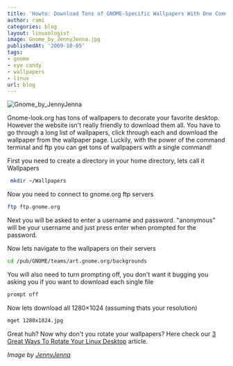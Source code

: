 ```yaml
---
title: 'Howto: Download Tons of GNOME-Specific Wallpapers With One Command'
author: rami
categories: blog
layout: linuxologist
image: Gnome_by_JennyJenna.jpg
publishedAt: '2009-10-05'
tags:
- gnome
- eye candy
- wallpapers
- linux
url: blog
---
```


![Gnome_by_JennyJenna](/assets/images/content/blog/Gnome_by_JennyJenna.jpg)

Gnome-look.org has tons of wallpapers to decorate your favorite desktop. However the website isn't really friendly to download them all. You have to go through a long list of wallpapers, click through each and download the wallpaper from the wallpaper page. Luckily, with the power of the command terminal and ftp you can get tons of wallpapers with a single command!

First you need to create a directory in your home directory, lets call it Wallpapers 

```bash
 mkdir ~/Wallpapers
```

Now you need to connect to gnome.org ftp servers 

```bash
ftp ftp.gnome.org
```

Next you will be asked to enter a username and password. "anonymous" will be your username and just press enter when prompted for the password. 

Now lets navigate to the wallpapers on their servers 

```bash
cd /pub/GNOME/teams/art.gnome.org/backgrounds
```

You will also need to turn prompting off, you don't want it bugging you asking you if you want to download each single file 

```bash
prompt off 
```

Now lets download all 1280×1024 (assuming thats your resolution) 

```bash
mget 1280x1024.jpg
```

Great huh? Now why don't you rotate your wallpapers? Here check our [3 Great Ways To Rotate Your Linux Desktop](/2009/03/25/3-great-ways-to-rotate-your-linux-desktop) article.


*Image by [JennyJenna](http://jennyjenna.deviantart.com/art/Gnome-55354979)*
